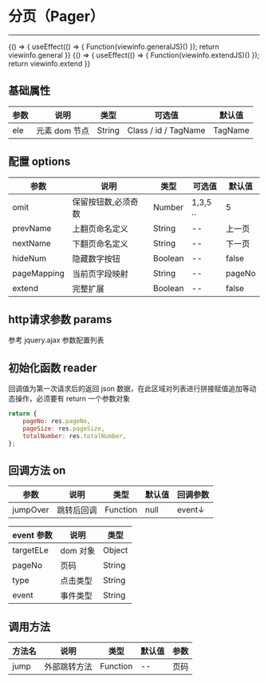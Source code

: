 
# 分页（Pager）
***
<Meta title="复用组件/分页(Pager)" />

<Canvas>
    <Story name="基础" height="150px" parameters={{ docs: { source: { code:`${viewinfo.general}${viewinfo.generalJS}` }}}}>
    {() => {
        useEffect(() => {
            Function(viewinfo.generalJS)()
        });
        return viewinfo.general
    }}  
    </Story>
</Canvas>

<Canvas>
    <Story name="扩展" height="150px" parameters={{ docs: { source: { code:`${viewinfo.extend}${viewinfo.extendJS}` }}}}>
    {() => {
        useEffect(() => {
            Function(viewinfo.extendJS)()
        });
        return viewinfo.extend
    }}  
    </Story>
</Canvas>



## 基础属性

| 参数 | 说明          | 类型   | 可选值               | 默认值  |
| ---- | ------------- | ------ | -------------------- | ------- |
| ele  | 元素 dom 节点 | String | Class / id / TagName | TagName |

## 配置 options

| 参数        | 说明                | 类型    | 可选值   | 默认值 |
| ----------- | ------------------- | ------- | -------- | ------ |
| omit        | 保留按钮数,必须奇数 | Number  | 1,3,5 .. | 5      |
| prevName    | 上翻页命名定义      | String  | --       | 上一页 |
| nextName    | 下翻页命名定义      | String  | --       | 下一页 |
| hideNum     | 隐藏数字按钮        | Boolean | --       | false  |
| pageMapping | 当前页字段映射      | String  | --       | pageNo |
| extend      | 完整扩展            | Boolean | --       | false  |

## http请求参数 params

参考 jquery.ajax 参数配置列表

## 初始化函数 reader

回调值为第一次请求后的返回 json 数据，在此区域对列表进行拼接赋值追加等动态操作，必须要有 return 一个参数对象

```javascript
return {
    pageNo: res.pageNo,
    pageSize: res.pageSize,
    totalNumber: res.totalNumber,
};
```

## 回调方法 on

| 参数     | 说明       | 类型     | 默认值 | 回调参数 |
| -------- | ---------- | -------- | ------ | -------- |
| jumpOver | 跳转后回调 | Function | null   | event↓   |

| event 参数 | 说明     | 类型   |
| ---------- | -------- | ------ |
| targetELe  | dom 对象 | Object |
| pageNo     | 页码     | String |
| type       | 点击类型 | String |
| event      | 事件类型 | String |

## 调用方法

| 方法名 | 说明         | 类型     | 默认值 | 参数 |
| ------ | ------------ | -------- | ------ | ---- |
| jump   | 外部跳转方法 | Function | --     | 页码 |
